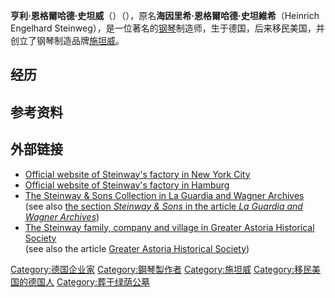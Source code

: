{{Infobox person
|name        = 亨利·史坦威
|birth_name  = Heinrich Engelhard Steinweg
|image       = Henry E. Steinway - photographer Mathew Brady.jpg
|caption     = 亨利·史坦威。 这张照片由号称[[紀實攝影|紀實攝影]]之父的[[马修·布雷迪|马修·布雷迪]]拍摄
|birth_date  = {{Birth date|1797|2|15}}
|birth_place = {{flag|Holy Roman Empire}}[[蘭格爾斯海姆|蘭格爾斯海姆]]（現[[德國|德國]][[下薩克森邦|下薩克森邦]]）
|death_date  = {{Death date and age|1871|2|7|1797|2|17}}
|death_place = {{USA}}[[纽约州|纽约州]][[紐約|紐約]]
|other_names = 
|known_for   = 创立[[施坦威公司|施坦威公司]]
|occupation  = 钢琴制造商
|nationality = 
|box_width   = 
}}
'''亨利·恩格爾哈德·史坦威'''（{{lang-en|Henry Engelhard Steinway}}）（{{bd|1797年|2月15日|1871年|2月7日}}），原名'''海因里希·恩格爾哈德·史坦維希'''（Heinrich Engelhard Steinweg），是一位著名的[[钢琴|钢琴]]制造师，生于德国，后来移民美国，并创立了钢琴制造品牌[[施坦威公司|施坦威]]。

==经历==
==参考资料==
{{reflist}}
==外部链接==
*[http://www.steinway.com Official website of Steinway's factory in New York City]{{Wayback|url=http://www.steinway.com/ |date=20110505161407 }}
*[http://eu.steinway.com Official website of Steinway's factory in Hamburg] {{Wayback|url=http://eu.steinway.com/ |date=20150130041110 }}
*[http://www.laguardiawagnerarchive.lagcc.cuny.edu/COLLECTIONS.aspx?ViwType=1&ColID=4 The Steinway & Sons Collection in La Guardia and Wagner Archives] {{Wayback|url=http://www.laguardiawagnerarchive.lagcc.cuny.edu/COLLECTIONS.aspx?ViwType=1&ColID=4 |date=20200622182617 }}<br>(see also [[La_Guardia_and_Wagner_Archives#Steinway_&_Sons|the section ''Steinway & Sons'' in the article ''La Guardia and Wagner Archives'']])
*[https://web.archive.org/web/20080310022426/http://www.astorialic.org/neighborhoods/stein_p.php The Steinway family, company and village in Greater Astoria Historical Society]<br>(see also the article [[Greater_Astoria_Historical_Society|Greater Astoria Historical Society]])
{{Authority control}}

{{DEFAULTSORT:Steinway, Henry E. }}
[[Category:德国企业家|Category:德国企业家]]
[[Category:鋼琴製作者|Category:鋼琴製作者]]
[[Category:施坦威|Category:施坦威]]
[[Category:移民美国的德国人|Category:移民美国的德国人]]
[[Category:葬于绿荫公墓|Category:葬于绿荫公墓]]
